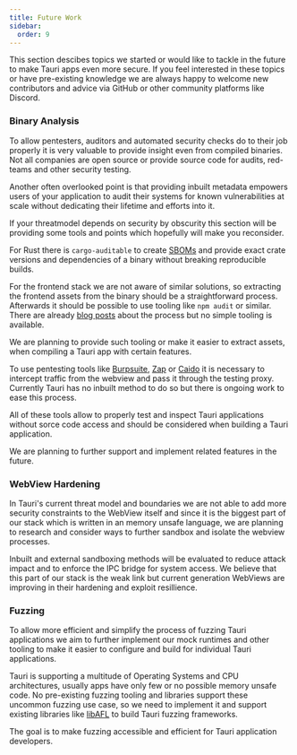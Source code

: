 ```yaml
---
title: Future Work
sidebar:
  order: 9
---
```


This section descibes topics we started or would like to tackle
in the future to make Tauri apps even more secure.
If you feel interested in these topics or have pre-existing
knowledge we are always happy to welcome new contributors
and advice via GitHub or other community platforms like Discord.

### Binary Analysis

To allow pentesters, auditors and automated security checks
do to their job properly it is very valuable to provide insight even from
compiled binaries. Not all companies are open source or provide source code
for audits, red-teams and other security testing.

Another often overlooked point is that providing inbuilt metadata empowers
users of your application to audit their systems for known vulnerabilities
at scale without dedicating their lifetime and efforts into it.

If your threatmodel depends on security by obscurity this section will be
providing some tools and points which hopefully will make you reconsider.

For Rust there is `cargo-auditable` to create [SBOMs](https://en.wikipedia.org/wiki/Software_supply_chain)
and provide exact crate versions and dependencies of a binary without breaking reproducible builds.

For the frontend stack we are not aware of similar solutions, so extracting
the frontend assets from the binary should be a straightforward process.
Afterwards it should be possible to use tooling like `npm audit` or similar.
There are already [blog posts](https://infosecwriteups.com/reverse-engineering-a-native-desktop-application-tauri-app-5a2d92772da5)
about the process but no simple tooling is available.

We are planning to provide such tooling or make it easier to extract assets,
when compiling a Tauri app with certain features.

To use pentesting tools like [Burpsuite](https://portswigger.net/burp),
[Zap](https://www.zaproxy.org/) or [Caido](https://caido.io/) it is necessary
to intercept traffic from the webview and pass it through the testing proxy.
Currently Tauri has no inbuilt method to do so but there is ongoing work to
ease this process.

All of these tools allow to properly test and inspect Tauri applications
without sorce code access and should be considered when building a Tauri application.

We are planning to further support and implement related features in the future.

### WebView Hardening

In Tauri's current threat model and boundaries we are not able to add more
security constraints to the WebView itself and since it is the biggest part of
our stack which is written in an memory unsafe language, we are planning to research and
consider ways to further sandbox and isolate the webview processes.

Inbuilt and external sandboxing methods will be evaluated to reduce attack impact
and to enforce the IPC bridge for system access.
We believe that this part of our stack is the weak link but current generation WebViews
are improving in their hardening and exploit resillience.

### Fuzzing

To allow more efficient and simplify the process of fuzzing Tauri applications
we aim to further implement our mock runtimes and other tooling to make it easier
to configure and build for individual Tauri applications.

Tauri is supporting a multitude of Operating Systems and CPU architectures, usually
apps have only few or no possible memory unsafe code.
No pre-existing fuzzing tooling and libraries support these uncommon fuzzing use case,
so we need to implement it and support existing libraries like [libAFL](https://github.com/AFLplusplus/LibAFL)
to build Tauri fuzzing frameworks.

The goal is to make fuzzing accessible and efficient for Tauri application developers.
